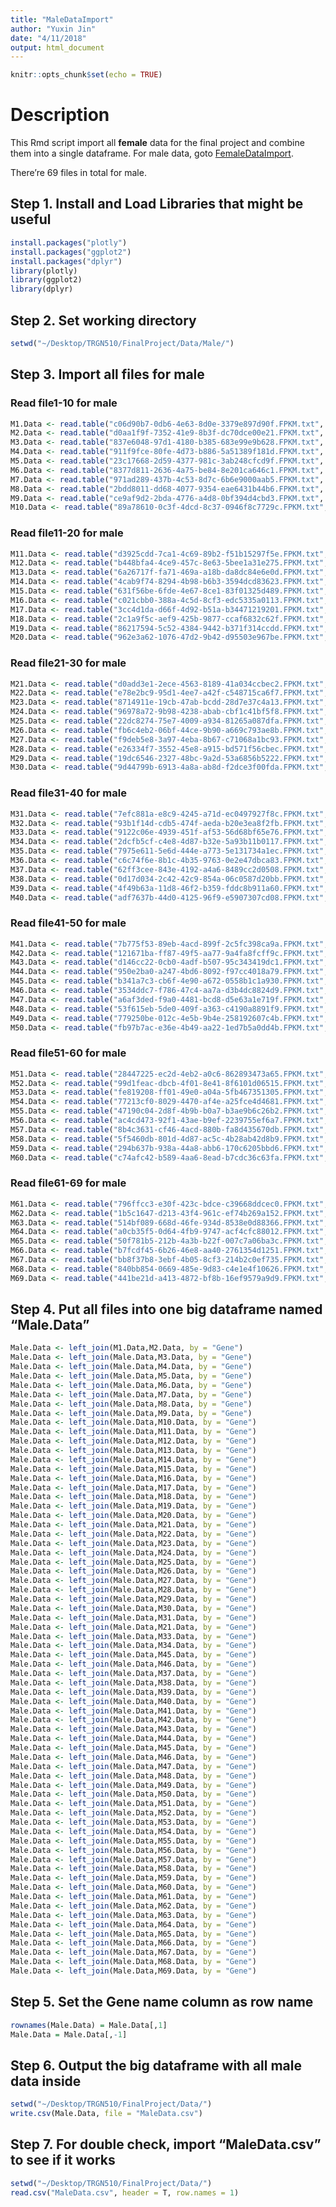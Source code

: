 ```yaml
---
title: "MaleDataImport"
author: "Yuxin Jin"
date: "4/11/2018"
output: html_document
---
```


```r
knitr::opts_chunk$set(echo = TRUE)
```

# Description
This Rmd script import all **female** data for the final project and combine them into a single dataframe. For male data, goto [FemaleDataImport](https://github.com/YuxinJin/FinalProject/blob/master/FemaleDataImport.Rmd).

There're 69 files in total for male.

## Step 1. Install and Load Libraries that might be useful
```r
install.packages("plotly")
install.packages("ggplot2")
install.packages("dplyr")
library(plotly)
library(ggplot2)
library(dplyr)
```

## Step 2. Set working directory
```r
setwd("~/Desktop/TRGN510/FinalProject/Data/Male/")
```

## Step 3. Import all files for male

### Read file1-10 for male
```r
M1.Data <- read.table("c06d90b7-0db6-4e63-8d0e-3379e897d90f.FPKM.txt", header = F, col.names = c("Gene", "7783e608-5038-4abc-9285-9e6c58ca7ac1"))
M2.Data <- read.table("d0aa1f9f-7352-41e9-8b3f-dc70dce00e21.FPKM.txt", header = F, col.names = c("Gene", "b2cc40b1-f3d9-4cfc-9c36-59a9510bf12f"))
M3.Data <- read.table("837e6048-97d1-4180-b385-683e99e9b628.FPKM.txt", header = F, col.names = c("Gene", "9ec4ae85-38f6-423e-bff9-1ccffaa59a17"))
M4.Data <- read.table("911f9fce-80fe-4d73-b886-5a51389f181d.FPKM.txt", header = F, col.names = c("Gene", "51de2f4f-a833-4db7-983f-5ee56d670c98"))
M5.Data <- read.table("23c17668-2d59-4377-981c-3ab248cfcd9f.FPKM.txt", header = F, col.names = c("Gene", "ade5b83e-0d5e-4129-8ad0-d473f02bb7b3"))
M6.Data <- read.table("8377d811-2636-4a75-be84-8e201ca646c1.FPKM.txt", header = F, col.names = c("Gene", "15ca6bac-19f2-4a56-a803-0b1d05b8ae47"))
M7.Data <- read.table("971ad289-437b-4c53-8d7c-6b6e9000aab5.FPKM.txt", header = F, col.names = c("Gene", "c6e40493-5c3b-4b90-aab2-a3c3b2621a01"))
M8.Data <- read.table("2bdd8011-dd68-4077-9354-eae6431b44b6.FPKM.txt", header = F, col.names = c("Gene", "2c703ece-198f-4aae-9a7b-398c9d50bfaa"))
M9.Data <- read.table("ce9af9d2-2bda-4776-a4d8-0bf394d4cbd3.FPKM.txt", header = F, col.names = c("Gene", "7c4228d5-3df5-4b34-a2e8-9dbe72d228eb"))
M10.Data <- read.table("89a78610-0c3f-4dcd-8c37-0946f8c7729c.FPKM.txt", header = F, col.names = c("Gene", "f7c619ac-9de0-4539-80e7-b96592820646"))
```

### Read file11-20 for male
```r
M11.Data <- read.table("d3925cdd-7ca1-4c69-89b2-f51b15297f5e.FPKM.txt", header = F, col.names = c("Gene", "2c141f07-b3fd-401c-a3e5-05e2326c662d"))
M12.Data <- read.table("b448bfa4-4ce9-457c-8e63-5bee1a31e275.FPKM.txt", header = F, col.names = c("Gene", "70d623eb-dabf-40e1-8ca4-47dd171796c7"))
M13.Data <- read.table("6a26717f-fa71-469a-a18b-da8dc84e6e0d.FPKM.txt", header = F, col.names = c("Gene", "23d4aec2-22b0-466f-839b-f16ab75318a7"))
M14.Data <- read.table("4cab9f74-8294-4b98-b6b3-3594dcd83623.FPKM.txt", header = F, col.names = c("Gene", "142bf27f-0ac8-48d3-a49d-a9ee1098bd70"))
M15.Data <- read.table("631f56be-6fde-4e67-8ce1-83f01325d489.FPKM.txt", header = F, col.names = c("Gene", "4032eaec-3dc1-4103-b686-6ec1b6a49520"))
M16.Data <- read.table("c021cbb0-388a-4c5d-8cf3-edc5335a0113.FPKM.txt", header = F, col.names = c("Gene", "1e1b5057-c69c-4bf7-ba3e-bfb727e7a250"))
M17.Data <- read.table("3cc4d1da-d66f-4d92-b51a-b34471219201.FPKM.txt", header = F, col.names = c("Gene", "dc7cfc6b-0884-4e9e-912b-a74d86437470"))
M18.Data <- read.table("2c1a9f5c-aef9-425b-9877-ccaf6832c62f.FPKM.txt", header = F, col.names = c("Gene", "d8b786d6-361c-4ee9-a077-8acc41942558"))
M19.Data <- read.table("86217594-5c52-4384-9442-b371f314ccdd.FPKM.txt", header = F, col.names = c("Gene", "8a6cc766-061f-4d0f-be78-ff3d025b7f25"))
M20.Data <- read.table("962e3a62-1076-47d2-9b42-d95503e967be.FPKM.txt", header = F, col.names = c("Gene", "a56ec80a-c172-42b6-8bef-1565af4d0d86"))
```

### Read file21-30 for male
```r
M21.Data <- read.table("d0add3e1-2ece-4563-8189-41a034ccbec2.FPKM.txt", header = F, col.names = c("Gene", "4cdaeaa5-39dc-42eb-81af-bd7be8aec507"))
M22.Data <- read.table("e78e2bc9-95d1-4ee7-a42f-c548715ca6f7.FPKM.txt", header = F, col.names = c("Gene", "e7876b48-7908-4c92-923a-bee5844d98c8"))
M23.Data <- read.table("8714911e-19cb-47ab-bcdd-28d7e37c4a13.FPKM.txt", header = F, col.names = c("Gene", "29a00c22-f407-4d1f-82c0-dcf2b055a422"))
M24.Data <- read.table("96978a72-9b98-4238-abab-cbf1c41bf5f8.FPKM.txt", header = F, col.names = c("Gene", "cc790d6c-b82c-4fd9-b9e0-9e7b2ebc9099"))
M25.Data <- read.table("22dc8274-75e7-4009-a934-81265a087dfa.FPKM.txt", header = F, col.names = c("Gene", "e604b99f-2a9e-4617-b7c7-8c25e7ae9ab1"))
M26.Data <- read.table("fb6c4eb2-06bf-44ce-9b90-a669c793ae8b.FPKM.txt", header = F, col.names = c("Gene", "33866786-1076-4af5-811b-37813ed48f65"))
M27.Data <- read.table("f9deb5e8-3a97-4eba-8b67-c71068a1bc93.FPKM.txt", header = F, col.names = c("Gene", "de43b870-bed8-47fe-a1d7-3851765c6525"))
M28.Data <- read.table("e26334f7-3552-45e8-a915-bd571f56cbec.FPKM.txt", header = F, col.names = c("Gene", "49949615-7cfb-487a-a50e-a5c615d31d64"))
M29.Data <- read.table("19dc6546-2327-48bc-9a2d-53a6856b5222.FPKM.txt", header = F, col.names = c("Gene", "6a87fd02-3e8f-44ae-bff1-8daa195d26d5"))
M30.Data <- read.table("9d44799b-6913-4a8a-ab8d-f2dce3f00fda.FPKM.txt", header = F, col.names = c("Gene", "15ee9008-3c7c-492b-94b2-7a2b38202066"))
```

### Read file31-40 for male
```r
M31.Data <- read.table("7efc881a-e8c9-4245-a71d-ec0497927f8c.FPKM.txt", header = F, col.names = c("Gene", "6a6b134e-ba2e-48b5-a66d-40a04e819052"))
M32.Data <- read.table("93b1f14d-cdb5-474f-aeda-b20e3ea8f2fb.FPKM.txt", header = F, col.names = c("Gene", "53023d10-15b0-46fc-b7c2-466036cb7944"))
M33.Data <- read.table("9122c06e-4939-451f-af53-56d68bf65e76.FPKM.txt", header = F, col.names = c("Gene", "eacff948-6fbc-406c-9fa0-4cc0a0ffa69f"))
M34.Data <- read.table("2dcfb5cf-c4e8-4d87-b32e-5a93b11b0117.FPKM.txt", header = F, col.names = c("Gene", "6c9d1cdf-d96e-4a12-ad3a-82e4d6eab0eb"))
M35.Data <- read.table("7975e611-5e6d-444e-a773-5e131734a1ec.FPKM.txt", header = F, col.names = c("Gene", "55f5fd8d-7d6b-4237-b159-e499200bd725"))
M36.Data <- read.table("c6c74f6e-8b1c-4b35-9763-0e2e47dbca83.FPKM.txt", header = F, col.names = c("Gene", "423c0d1f-dab5-4fc6-8f5f-c1e2620327c7"))
M37.Data <- read.table("62ff3cee-843e-4192-a4a6-8489cc2d0508.FPKM.txt", header = F, col.names = c("Gene", "91227cf7-6a6a-41b3-9723-15798681c34c"))
M38.Data <- read.table("0d17d034-2c42-42c9-854a-06c0587d20bb.FPKM.txt", header = F, col.names = c("Gene", "86cfec6d-08f3-44f8-949c-423c401c31b6"))
M39.Data <- read.table("4f49b63a-11d8-46f2-b359-fddc8b911a60.FPKM.txt", header = F, col.names = c("Gene", "9fa01997-49c0-4652-b912-4cea0444cfe4"))
M40.Data <- read.table("adf7637b-44d0-4125-96f9-e5907307cd08.FPKM.txt", header = F, col.names = c("Gene", "66a4a50e-6d79-465a-a949-d352d504240e"))
```

### Read file41-50 for male
```r
M41.Data <- read.table("7b775f53-89eb-4acd-899f-2c5fc398ca9a.FPKM.txt", header = F, col.names = c("Gene", "d7ebd61e-86a0-4bf0-8cff-3a1d1874af4b"))
M42.Data <- read.table("121671ba-ff87-49f5-aa77-9a4fa8fcff9c.FPKM.txt", header = F, col.names = c("Gene", "799808bf-b2fb-44b3-b611-7fd3a78bf630"))
M43.Data <- read.table("d146cc22-0cb0-4adf-b507-95c343419dc1.FPKM.txt", header = F, col.names = c("Gene", "6fdb9ff0-47f0-46d0-9ebd-dda684905e08"))
M44.Data <- read.table("950e2ba0-a247-4bd6-8092-f97cc4018a79.FPKM.txt", header = F, col.names = c("Gene", "79d8ffc2-301e-4958-b097-f0f97225583b"))
M45.Data <- read.table("b341a7c3-cb6f-4e90-a672-0558b1c1a930.FPKM.txt", header = F, col.names = c("Gene", "6bb27751-c4c5-425c-be3e-b0f0fc0970ab"))
M46.Data <- read.table("3534ddc7-f786-47c4-aa7a-d3b4dc8824d9.FPKM.txt", header = F, col.names = c("Gene", "e7f70c10-a903-44fc-b6bc-5bdf8a5442d4"))
M47.Data <- read.table("a6af3ded-f9a0-4481-bcd8-d5e63a1e719f.FPKM.txt", header = F, col.names = c("Gene", "58a781c1-2464-4a9d-9ade-7d4fedcd06d3"))
M48.Data <- read.table("53f615eb-5de0-409f-a363-c4190a8891f9.FPKM.txt", header = F, col.names = c("Gene", "2d6cd37d-3ba2-4c38-9959-e021be57d302"))
M49.Data <- read.table("779250be-012c-4e5b-9b4e-258192607c4b.FPKM.txt", header = F, col.names = c("Gene", "008d0418-e5a5-43d0-bc99-77ae9a0d85cf"))
M50.Data <- read.table("fb97b7ac-e36e-4b49-aa22-1ed7b5a0dd4b.FPKM.txt", header = F, col.names = c("Gene", "06def615-6654-4c19-8487-14bbbfa0b174"))
```

### Read file51-60 for male
```r
M51.Data <- read.table("28447225-ec2d-4eb2-a0c6-862893473a65.FPKM.txt", header = F, col.names = c("Gene", "d5dde3d8-990f-4419-9e51-bd3d6ec3ef8b"))
M52.Data <- read.table("99d1feac-dbcb-4f01-8e41-8f6101d06515.FPKM.txt", header = F, col.names = c("Gene", "947d45ca-04e0-4f58-b2ec-f4af268bdf29"))
M53.Data <- read.table("fe819208-ff01-49e0-a04a-5fb467351305.FPKM.txt", header = F, col.names = c("Gene", "27169eff-f4fb-4b1d-98fc-b34192b1bd3b"))
M54.Data <- read.table("77213cf0-8029-4470-af4e-a25fce4d4681.FPKM.txt", header = F, col.names = c("Gene", "86bf68be-570a-4113-a252-04178af0100b"))
M55.Data <- read.table("47190c04-2d8f-4b9b-b0a7-b3ae9b6c26b2.FPKM.txt", header = F, col.names = c("Gene", "eb456925-45a8-4cd3-9ac7-5c32818411c3"))
M56.Data <- read.table("ac4cd473-92f1-43ae-b9ef-2239755ef6a7.FPKM.txt", header = F, col.names = c("Gene", "471542b1-d1e2-425f-88b6-a2a5180d44ee"))
M57.Data <- read.table("8b4c3631-cf46-4acd-880b-fa8d435670db.FPKM.txt", header = F, col.names = c("Gene", "9fd7cbab-48bb-487b-94f0-839c73a61ba4"))
M58.Data <- read.table("5f5460db-801d-4d87-ac5c-4b28ab42d8b9.FPKM.txt", header = F, col.names = c("Gene", "f4a5ac67-824c-4468-afaa-e2e58009be09"))
M59.Data <- read.table("294b637b-938a-44a8-abb6-170c6205bbd6.FPKM.txt", header = F, col.names = c("Gene", "7f0fbd05-8379-4af6-8223-b7ee4f176466"))
M60.Data <- read.table("c74afc42-b589-4aa6-8ead-b7cdc36c63fa.FPKM.txt", header = F, col.names = c("Gene", "17aaa4d5-b40a-45d8-addb-c66d6ad587a0"))
```

### Read file61-69 for male
```r
M61.Data <- read.table("796ffcc3-e30f-423c-bdce-c39668ddcec0.FPKM.txt", header = F, col.names = c("Gene", "d4aca097-e725-4c1e-b65a-c510db86168d"))
M62.Data <- read.table("1b5c1647-d213-43f4-961c-ef74b269a152.FPKM.txt", header = F, col.names = c("Gene", "89798742-3aad-47e4-a088-a18d8550bf7d"))
M63.Data <- read.table("514bf089-668d-46fe-934d-8538e0d88366.FPKM.txt", header = F, col.names = c("Gene", "54dd6fe2-0edc-465a-92b8-d03edd219b42"))
M64.Data <- read.table("a0cb35f5-0d64-4fb9-9747-acf4cfc88012.FPKM.txt", header = F, col.names = c("Gene", "a95bc26a-1a53-4e03-a071-d9167fd62c97"))
M65.Data <- read.table("50f781b5-212b-4a3b-b22f-007c7a06ba3c.FPKM.txt", header = F, col.names = c("Gene", "48e57991-2c5a-4e45-9e3b-fc3363dd906d"))
M66.Data <- read.table("b7fcdf45-6b26-46e8-aa40-2761354d1251.FPKM.txt", header = F, col.names = c("Gene", "b337fe4d-54ac-43bb-9c3e-7788f6ac15cb"))
M67.Data <- read.table("bb8f37b8-3ebf-4b05-8cf3-214b2c0ef735.FPKM.txt", header = F, col.names = c("Gene", "b0819256-d601-4c12-a79b-47d31f0a1ddc"))
M68.Data <- read.table("840bb854-0669-485e-9d83-c4e1e4f10626.FPKM.txt", header = F, col.names = c("Gene", "	9c38992b-56f2-42e0-b5ea-b529ea228313"))
M69.Data <- read.table("441be21d-a413-4872-bf8b-16ef9579a9d9.FPKM.txt", header = F, col.names = c("Gene", "f88b6003-2955-4d45-9e53-23f768c4f6dd"))
```

## Step 4. Put all files into one big dataframe named "Male.Data"
```r
Male.Data <- left_join(M1.Data,M2.Data, by = "Gene")
Male.Data <- left_join(Male.Data,M3.Data, by = "Gene")
Male.Data <- left_join(Male.Data,M4.Data, by = "Gene")
Male.Data <- left_join(Male.Data,M5.Data, by = "Gene")
Male.Data <- left_join(Male.Data,M6.Data, by = "Gene")
Male.Data <- left_join(Male.Data,M7.Data, by = "Gene")
Male.Data <- left_join(Male.Data,M8.Data, by = "Gene")
Male.Data <- left_join(Male.Data,M9.Data, by = "Gene")
Male.Data <- left_join(Male.Data,M10.Data, by = "Gene")
Male.Data <- left_join(Male.Data,M11.Data, by = "Gene")
Male.Data <- left_join(Male.Data,M12.Data, by = "Gene")
Male.Data <- left_join(Male.Data,M13.Data, by = "Gene")
Male.Data <- left_join(Male.Data,M14.Data, by = "Gene")
Male.Data <- left_join(Male.Data,M15.Data, by = "Gene")
Male.Data <- left_join(Male.Data,M16.Data, by = "Gene")
Male.Data <- left_join(Male.Data,M17.Data, by = "Gene")
Male.Data <- left_join(Male.Data,M18.Data, by = "Gene")
Male.Data <- left_join(Male.Data,M19.Data, by = "Gene")
Male.Data <- left_join(Male.Data,M20.Data, by = "Gene")
Male.Data <- left_join(Male.Data,M21.Data, by = "Gene")
Male.Data <- left_join(Male.Data,M22.Data, by = "Gene")
Male.Data <- left_join(Male.Data,M23.Data, by = "Gene")
Male.Data <- left_join(Male.Data,M24.Data, by = "Gene")
Male.Data <- left_join(Male.Data,M25.Data, by = "Gene")
Male.Data <- left_join(Male.Data,M26.Data, by = "Gene")
Male.Data <- left_join(Male.Data,M27.Data, by = "Gene")
Male.Data <- left_join(Male.Data,M28.Data, by = "Gene")
Male.Data <- left_join(Male.Data,M29.Data, by = "Gene")
Male.Data <- left_join(Male.Data,M30.Data, by = "Gene")
Male.Data <- left_join(Male.Data,M31.Data, by = "Gene")
Male.Data <- left_join(Male.Data,M21.Data, by = "Gene")
Male.Data <- left_join(Male.Data,M33.Data, by = "Gene")
Male.Data <- left_join(Male.Data,M34.Data, by = "Gene")
Male.Data <- left_join(Male.Data,M45.Data, by = "Gene")
Male.Data <- left_join(Male.Data,M46.Data, by = "Gene")
Male.Data <- left_join(Male.Data,M37.Data, by = "Gene")
Male.Data <- left_join(Male.Data,M38.Data, by = "Gene")
Male.Data <- left_join(Male.Data,M39.Data, by = "Gene")
Male.Data <- left_join(Male.Data,M40.Data, by = "Gene")
Male.Data <- left_join(Male.Data,M41.Data, by = "Gene")
Male.Data <- left_join(Male.Data,M42.Data, by = "Gene")
Male.Data <- left_join(Male.Data,M43.Data, by = "Gene")
Male.Data <- left_join(Male.Data,M44.Data, by = "Gene")
Male.Data <- left_join(Male.Data,M45.Data, by = "Gene")
Male.Data <- left_join(Male.Data,M46.Data, by = "Gene")
Male.Data <- left_join(Male.Data,M47.Data, by = "Gene")
Male.Data <- left_join(Male.Data,M48.Data, by = "Gene")
Male.Data <- left_join(Male.Data,M49.Data, by = "Gene")
Male.Data <- left_join(Male.Data,M50.Data, by = "Gene")
Male.Data <- left_join(Male.Data,M51.Data, by = "Gene")
Male.Data <- left_join(Male.Data,M52.Data, by = "Gene")
Male.Data <- left_join(Male.Data,M53.Data, by = "Gene")
Male.Data <- left_join(Male.Data,M54.Data, by = "Gene")
Male.Data <- left_join(Male.Data,M55.Data, by = "Gene")
Male.Data <- left_join(Male.Data,M56.Data, by = "Gene")
Male.Data <- left_join(Male.Data,M57.Data, by = "Gene")
Male.Data <- left_join(Male.Data,M58.Data, by = "Gene")
Male.Data <- left_join(Male.Data,M59.Data, by = "Gene")
Male.Data <- left_join(Male.Data,M60.Data, by = "Gene")
Male.Data <- left_join(Male.Data,M61.Data, by = "Gene")
Male.Data <- left_join(Male.Data,M62.Data, by = "Gene")
Male.Data <- left_join(Male.Data,M63.Data, by = "Gene")
Male.Data <- left_join(Male.Data,M64.Data, by = "Gene")
Male.Data <- left_join(Male.Data,M65.Data, by = "Gene")
Male.Data <- left_join(Male.Data,M66.Data, by = "Gene")
Male.Data <- left_join(Male.Data,M67.Data, by = "Gene")
Male.Data <- left_join(Male.Data,M68.Data, by = "Gene")
Male.Data <- left_join(Male.Data,M69.Data, by = "Gene")
```

## Step 5. Set the Gene name column as row name
```r
rownames(Male.Data) = Male.Data[,1]
Male.Data = Male.Data[,-1]
```

## Step 6. Output the big dataframe with all male data inside
```r
setwd("~/Desktop/TRGN510/FinalProject/Data/")
write.csv(Male.Data, file = "MaleData.csv")
```

## Step 7. For double check, import "MaleData.csv" to see if it works
```r
setwd("~/Desktop/TRGN510/FinalProject/Data/")
read.csv("MaleData.csv", header = T, row.names = 1)
```
